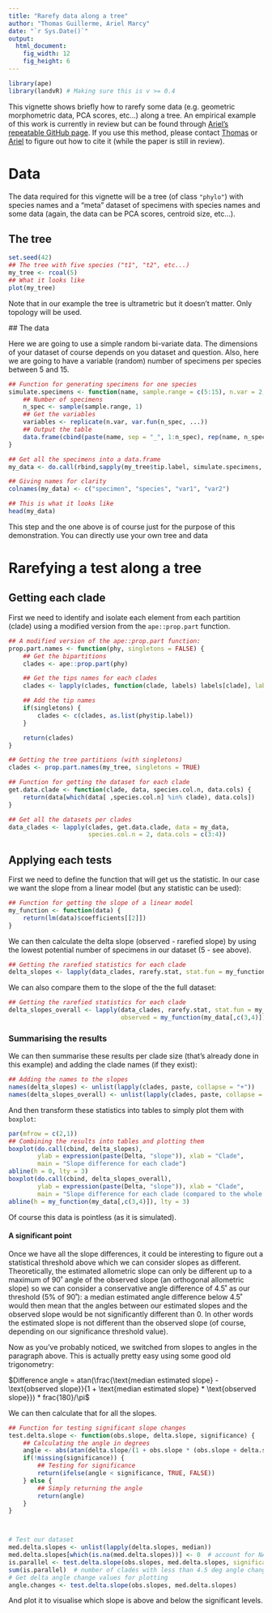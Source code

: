 ```yaml
---
title: "Rarefy data along a tree"
author: "Thomas Guillerme, Ariel Marcy"
date: "`r Sys.Date()`"
output:
  html_document:
    fig_width: 12
    fig_height: 6
---
```


```r
library(ape)
library(landvR) # Making sure this is v >= 0.4
```

This vignette shows briefly how to rarefy some data (e.g. geometric morphometric data, PCA scores, etc...) along a tree.
An empirical example of this work is currently in review but can be found through [Ariel's repeatable GitHub page](https://github.com/miracleray/allometry-rodents).
If you use this method, please contact [Thomas](mailto:guillert@tcd.ie) or [Ariel](mailto:a.marcy@uq.edu.au) to figure out how to cite it (while the paper is still in review).

# Data

The data required for this vignette will be a tree (of class `"phylo"`) with species names and a "meta" dataset of specimens with species names and some data (again, the data can be PCA scores, centroid size, etc...).

## The tree

```r
set.seed(42)
## The tree with five species ("t1", "t2", etc...)
my_tree <- rcoal(5)
## What it looks like
plot(my_tree)
```

Note that in our example the tree is ultrametric but it doesn't matter.
Only topology will be used.

## The data

Here we are going to use a simple random bi-variate data.
The dimensions of your dataset of course depends on you dataset and question.
Also, here we are going to have a variable (random) number of specimens per species between 5 and 15.


```r
## Function for generating specimens for one species
simulate.specimens <- function(name, sample.range = c(5:15), n.var = 2, var.fun = rnorm, ...) {
    ## Number of specimens
    n_spec <- sample(sample.range, 1)
    ## Get the variables
    variables <- replicate(n.var, var.fun(n_spec, ...))
    ## Output the table
    data.frame(cbind(paste(name, sep = "_", 1:n_spec), rep(name, n_spec)), variables)
}

## Get all the specimens into a data.frame
my_data <- do.call(rbind,sapply(my_tree$tip.label, simulate.specimens, simplify = FALSE))

## Giving names for clarity
colnames(my_data) <- c("specimen", "species", "var1", "var2")

## This is what it looks like
head(my_data)
```

This step and the one above is of course just for the purpose of this demonstration.
You can directly use your own tree and data

# Rarefying a test along a tree

## Getting each clade

First we need to identify and isolate each element from each partition (clade) using a modified version from the `ape::prop.part` function.

```r
## A modified version of the ape::prop.part function:
prop.part.names <- function(phy, singletons = FALSE) {
    ## Get the bipartitions
    clades <- ape::prop.part(phy)

    ## Get the tips names for each clades
    clades <- lapply(clades, function(clade, labels) labels[clade], labels = attr(clades, "labels"))

    ## Add the tip names
    if(singletons) {
        clades <- c(clades, as.list(phy$tip.label))
    }

    return(clades)
}

## Getting the tree partitions (with singletons)
clades <- prop.part.names(my_tree, singletons = TRUE)

## Function for getting the dataset for each clade
get.data.clade <- function(clade, data, species.col.n, data.cols) {
    return(data[which(data[ ,species.col.n] %in% clade), data.cols])
}

## Get all the datasets per clades
data_clades <- lapply(clades, get.data.clade, data = my_data,
                      species.col.n = 2, data.cols = c(3:4))
```

## Applying each tests

First we need to define the function that will get us the statistic.
In our case we want the slope from a linear model (but any statistic can be used):

```r
## Function for getting the slope of a linear model
my_function <- function(data) {
    return(lm(data)$coefficients[[2]])
}
```

We can then calculate the delta slope (observed - rarefied slope) by using the lowest potential number of specimens in our dataset (5 - see above).

```r
## Getting the rarefied statistics for each clade
delta_slopes <- lapply(data_clades, rarefy.stat, stat.fun = my_function, rarefaction = 5)
```

We can also compare them to the slope of the the full dataset:

```r
## Getting the rarefied statistics for each clade
delta_slopes_overall <- lapply(data_clades, rarefy.stat, stat.fun = my_function, rarefaction = 5,
                               observed = my_function(my_data[,c(3,4)]))
```

### Summarising the results

We can then summarise these results per clade size (that's already done in this example) and adding the clade names (if they exist):

```r
## Adding the names to the slopes
names(delta_slopes) <- unlist(lapply(clades, paste, collapse = "+"))
names(delta_slopes_overall) <- unlist(lapply(clades, paste, collapse = "+"))
```

And then transform these statistics into tables to simply plot them with `boxplot`:

```r
par(mfrow = c(2,1))
## Combining the results into tables and plotting them
boxplot(do.call(cbind, delta_slopes),
        ylab = expression(paste(Delta, "slope")), xlab = "Clade",
        main = "Slope difference for each clade")
abline(h = 0, lty = 3)
boxplot(do.call(cbind, delta_slopes_overall),
        ylab = expression(paste(Delta, "slope")), xlab = "Clade",
        main = "Slope difference for each clade (compared to the whole dataset)")
abline(h = my_function(my_data[,c(3,4)]), lty = 3)
```

Of course this data is pointless (as it is simulated).

#### A significant point

Once we have all the slope differences, it could be interesting to figure out a statistical threshold above which we can consider slopes as different.
Theoretically, the estimated allometric slope can only be different up to a maximum of 90˚ angle of the observed slope (an orthogonal allometric slope) so we can consider a conservative angle difference of 4.5˚ as our threshold (5% of 90˚): a median estimated angle difference below 4.5˚ would then mean that the angles between our estimated slopes and the observed slope would be not significantly different than 0.
In other words the estimated slope is not different than the observed slope (of course, depending on our significance threshold value).

Now as you've probably noticed, we switched from slopes to angles in the paragraph above.
This is actually pretty easy using some good old trigonometry:

$Difference angle = atan(\frac{\text{median estimated slope} - \text{observed slope}}{1 + \text{median estimated slope} * \text{observed slope}}) * frac{180}/\pi$

We can then calculate that for all the slopes.

```r
## Function for testing significant slope changes
test.delta.slope <- function(obs.slope, delta.slope, significance) {
    ## Calculating the angle in degrees
    angle <- abs(atan(delta.slope/(1 + obs.slope * (obs.slope + delta.slope))) * 180/pi)
    if(!missing(significance)) {
        ## Testing for significance
        return(ifelse(angle < significance, TRUE, FALSE))
    } else {
        ## Simply returning the angle
        return(angle)
    }
}



# Test our dataset
med.delta.slopes <- unlist(lapply(delta.slopes, median))
med.delta.slopes[which(is.na(med.delta.slopes))] <- 0  # account for NAs
is.parallel <- test.delta.slope(obs.slopes, med.delta.slopes, significance = 4.5)
sum(is.parallel)  # number of clades with less than 4.5 deg angle change
# Get delta angle change values for plotting 
angle.changes <- test.delta.slope(obs.slopes, med.delta.slopes)
```

And plot it to visualise which slope is above and below the significant levels.